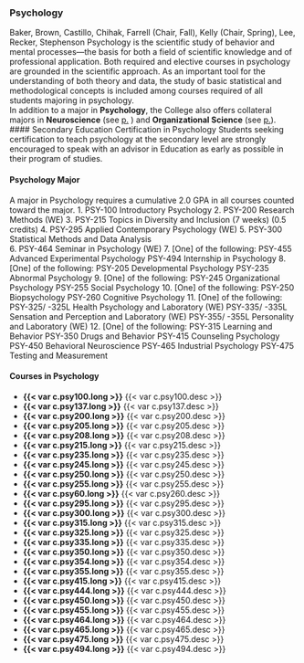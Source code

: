 ### Psychology
Baker, Brown, Castillo, Chihak, Farrell (Chair, Fall), Kelly (Chair, Spring), Lee, Recker, Stephenson
Psychology is the scientific study of behavior and mental processes—the basis for both a field of scientific knowledge and of professional application. Both required and elective courses in psychology are grounded in the scientific approach. As an important tool for the understanding of both theory and data, the study of basic statistical and methodological concepts is included among courses required of all students majoring in psychology.  
In addition to a major in **Psychology**, the College also offers collateral majors in **Neuroscience** (see [p.]() ) and **Organizational Science** (see [p.]()). 
#### Secondary Education Certification in Psychology
Students seeking certification to teach psychology at the secondary level are strongly encouraged to speak with an advisor in Education as early as possible in their program of studies. 

#### Psychology Major 
A major in Psychology requires a cumulative 2.0 GPA in all courses counted toward the major.
1. PSY-100 Introductory Psychology 
2. PSY-200 Research Methods (WE)
3. PSY-215 Topics in Diversity and Inclusion (7 weeks) (0.5 credits)
4. PSY-295 Applied Contemporary Psychology (WE)
5. PSY-300 Statistical Methods and Data Analysis  
6. PSY-464 Seminar in Psychology (WE)
7. [One] of the following:
   PSY-455 Advanced Experimental Psychology 
   PSY-494 Internship in Psychology
8. [One] of the following:
   PSY-205 Developmental Psychology 
   PSY-235 Abnormal Psychology 
9. [One] of the following:
   PSY-245 Organizational Psychology
   PSY-255 Social Psychology 
10. [One] of the following:
   PSY-250 Biopsychology
   PSY-260 Cognitive Psychology
11. [One] of the following:
   PSY-325/ -325L Health Psychology and Laboratory (WE)
   PSY-335/ -335L Sensation and Perception and Laboratory (WE)
   PSY-355/ -355L Personality and Laboratory (WE)
12. [One] of the following:
   PSY-315 Learning and Behavior
   PSY-350 Drugs and Behavior
   PSY-415 Counseling Psychology 
   PSY-450 Behavioral Neuroscience 
   PSY-465 Industrial Psychology 
   PSY-475 Testing and Measurement 

#### Courses in Psychology

- **{{< var c.psy100.long >}}**
  {{< var c.psy100.desc >}}  
- **{{< var c.psy137.long >}}**
  {{< var c.psy137.desc >}}
- **{{< var c.psy200.long >}}**
  {{< var c.psy200.desc >}}  
- **{{< var c.psy205.long >}}**
  {{< var c.psy205.desc >}}
- **{{< var c.psy208.long >}}**
  {{< var c.psy208.desc >}}  
- **{{< var c.psy215.long >}}**
  {{< var c.psy215.desc >}}
- **{{< var c.psy235.long >}}**
  {{< var c.psy235.desc >}}  
- **{{< var c.psy245.long >}}**
  {{< var c.psy245.desc >}}
- **{{< var c.psy250.long >}}**
  {{< var c.psy250.desc >}}  
- **{{< var c.psy255.long >}}**
  {{< var c.psy255.desc >}}
- **{{< var c.psy60.long >}}**
  {{< var c.psy260.desc >}}
- **{{< var c.psy295.long >}}**
  {{< var c.psy295.desc >}}  
- **{{< var c.psy300.long >}}**
  {{< var c.psy300.desc >}}
- **{{< var c.psy315.long >}}**
  {{< var c.psy315.desc >}}  
- **{{< var c.psy325.long >}}**
  {{< var c.psy325.desc >}}
- **{{< var c.psy335.long >}}**
  {{< var c.psy335.desc >}}  
- **{{< var c.psy350.long >}}**
  {{< var c.psy350.desc >}}
- **{{< var c.psy354.long >}}**
  {{< var c.psy354.desc >}}
- **{{< var c.psy355.long >}}**
  {{< var c.psy355.desc >}}  
- **{{< var c.psy415.long >}}**
  {{< var c.psy415.desc >}}
- **{{< var c.psy444.long >}}**
  {{< var c.psy444.desc >}}  
- **{{< var c.psy450.long >}}**
  {{< var c.psy450.desc >}}
- **{{< var c.psy455.long >}}**
  {{< var c.psy455.desc >}}
- **{{< var c.psy464.long >}}**
  {{< var c.psy464.desc >}}  
- **{{< var c.psy465.long >}}**
  {{< var c.psy465.desc >}}
- **{{< var c.psy475.long >}}**
  {{< var c.psy475.desc >}}
- **{{< var c.psy494.long >}}**
  {{< var c.psy494.desc >}}  